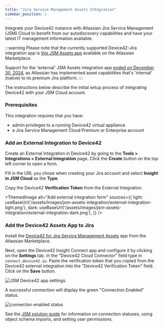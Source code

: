```yaml
---
title: "Jira Service Management Assets Integration"
sidebar_position: 1
---
```


Integrate your Device42 instance with Atlassian Jira Service Management (JSM) Cloud to benefit from our autodiscovery capabilities and have your latest IT management information available.

:::warning
Please note that the currently supported Device42-Jira integration app is [this JSM Assets app](https://marketplace.atlassian.com/apps/1229672/device42-for-jira-service-management-assets) available on the Atlassian Marketplace.

Support for the 'external' JSM Assets integration app [ended on December 30, 2024](https://community.developer.atlassian.com/t/shutdown-notice-update-on-deprecation-of-the-external-assets-platform/81193), as Atlassian has implemented asset capabilities that's 'internal' (native) to its premium Jira platform. 
:::

The instructions below describe the initial setup process of integrating Device42 with your JSM Cloud account.

### Prerequisites

This integration requires that you have:

* admin privileges to a running Device42 virtual appliance 
* a Jira Service Management Cloud Premium or Enterprise account

### Add an External Integration to Device42 

Create an External Integration in Device42 by going to the **Tools > Integrations > External Integration** page. Click the **Create** button on the top left corner to open a form. 

Fill in the URL you chose when creating your Jira account and select **Insight in JSM Cloud** as the **Type**.

Copy the Device42 **Verification Token** from the External Integration. 

<ThemedImage
  alt="Add external integration form"
  sources={{
    light: useBaseUrl('/assets/images/jsm-assets-integration/external-integration-light.png'),
    dark: useBaseUrl('/assets/images/jsm-assets-integration/external-integration-dark.png'),
  }}
/>

### Add the Device42 Assets App to Jira

Install the [Device42 for Jira Service Management Assets](https://marketplace.atlassian.com/apps/1229672/device42-for-jira-service-management-assets?tab=overview&hosting=cloud) app from the Atlassian Marketplace.

Next, open the Device42 Insight Connect app and configure it by clicking on the **Settings** tab. In the "Device42 Cloud Connector" field type in `connect.device42.io`. Paste the verification token that you copied from the Device42 external integration into the "Device42 Verification Token" field. Click on the **Save** button. 

![JSM Device42 app settings](/assets/images/jsm-assets-integration/jira-d42-app-settings.png)

A successful connection will display the green "Connection Enabled" status. 

![connection enabled status](/assets/images/jsm-solution-guide/image38.png)

See the [JSM solution guide](solution-guides/jira-service-management-integration.mdx) for information on connection statuses, using object schema imports, and setting user permissions.
